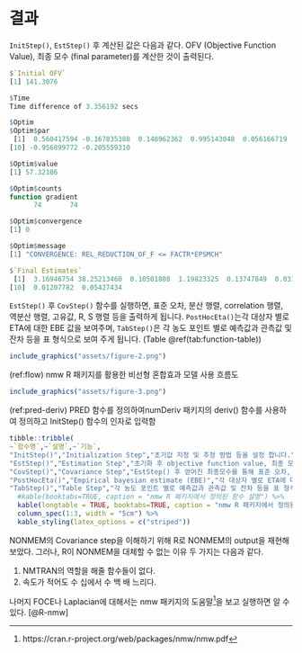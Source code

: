 # 결과 {#result}

`InitStep()`, `EstStep()` 후 계산된 값은 다음과 같다. OFV (Objective Function Value), 최종 모수 (final parameter)를 계산한 것이 출력된다.

```r
$`Initial OFV`
[1] 141.3076

$Time
Time difference of 3.356192 secs

$Optim
$Optim$par
 [1]  0.560417594 -0.167835388  0.148962362  0.995143048  0.056166719  0.151227211 -1.032468525  0.005776729  0.110936464
[10] -0.956899772 -0.205559310

$Optim$value
[1] 57.32106

$Optim$counts
function gradient 
      74       74 

$Optim$convergence
[1] 0

$Optim$message
[1] "CONVERGENCE: REL_REDUCTION_OF_F <= FACTR*EPSMCH"

$`Final Estimates`
 [1]  3.16946754 38.25213460  0.10501808  1.19823325  0.13747849  0.03134899  0.37015671  0.04340042  0.25068582
[10]  0.01207782  0.05427434
```

`EstStep()` 후 `CovStep()` 함수를 실행하면, 표준 오차, 분산 행렬, correlation 행렬, 역분산 행렬, 고유값, R, S 행렬 등을 출력하게 됩니다. `PostHocEta()`는각 대상자 별로 ETA에 대한 EBE 값을 보여주며, `TabStep()`은 각 농도 포인트 별로 예측값과 관측값 및 잔차 등을 표 형식으로 보여 주게 됩니다. (Table \@ref(tab:function-table))


```r
include_graphics("assets/figure-2.png")
```

(ref:flow) nmw R 패키지를 활용한 비선형 혼합효과 모델 사용 흐름도

```r
include_graphics("assets/figure-3.png")
```

(ref:pred-deriv) PRED 함수를 정의하여numDeriv 패키지의 deriv() 함수를 사용하여 정의하고 InitStep() 함수의 인자로 입력함

```r
tibble::tribble(
~`함수명`,~`설명`,~`기능`,
"InitStep()","Initialization Step","초기값 지정 및 추정 방법 등을 설정 합니다.",
"EstStep()","Estimation Step","초기화 후 objective function value, 최종 모수 등을 계산합니다.",
"CovStep()","Covariance Step","EstStep() 후 얻어진 최종모수를 통해 표준 오차, 분산 행렬, correlation 행렬, 역분산 행렬, 고유값, R, S 행렬 등을 계산합니다.",
"PostHocEta()","Empirical bayesian estimate (EBE)","각 대상자 별로 ETA에 대한 EBE 값을 보여줍니다.",
"TabStep()","Table Step","각 농도 포인트 별로 예측값과 관측값 및 잔차 등을 표 형식으로 보여줍니다.") %>% 
  #kable(booktabs=TRUE, caption = "nmw R 패키지에서 정의된 함수 설명") %>%
  kable(longtable = TRUE, booktabs=TRUE, caption = "nmw R 패키지에서 정의된 함수 설명", escape = FALSE) %>%
  column_spec(1:3, width = "5cm") %>% 
  kable_styling(latex_options = c("striped"))
```

NONMEM의 Covariance step을 이해하기 위해 R로 NONMEM의 output을 재현해 보았다. 그러나, R이 NONMEM을 대체할 수 없는 이유 두 가지는 다음과 같다.

1.  NMTRAN의 역할을 해줄 함수들이 없다.
2.  속도가 적어도 수 십에서 수 백 배 느리다.

나머지 FOCE나 Laplacian에 대해서는 nmw 패키지의 도움말^[https://cran.r-project.org/web/packages/nmw/nmw.pdf]을 보고 실행하면 알 수 있다. [@R-nmw]\index{1차 조건부 추정방법(FOCE) / first-order conditional estimation method(FOCE)}\index{first-order conditional estimation method(FOCE) / 1차 조건부 추정방법(FOCE)}


<!--
참고문헌

1.  NONMEM User’s Guide I - VIII
2.  김우철. 수리통계학. 민영사. 2012
-->

